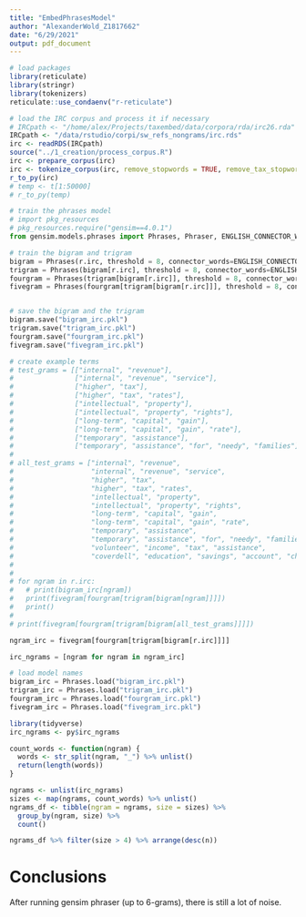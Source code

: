 ```yaml
---
title: "EmbedPhrasesModel"
author: "AlexanderWold_Z1817662"
date: "6/29/2021"
output: pdf_document
---
```

```r
# load packages
library(reticulate)
library(stringr)
library(tokenizers)
reticulate::use_condaenv("r-reticulate")
```

```r
# load the IRC corpus and process it if necessary
# IRCpath <- "/home/alex/Projects/taxembed/data/corpora/rda/irc26.rda"
IRCpath <- "/data/rstudio/corpi/sw_refs_nongrams/irc.rds"
irc <- readRDS(IRCpath)
source("../1_creation/process_corpus.R")
irc <- prepare_corpus(irc)
irc <- tokenize_corpus(irc, remove_stopwords = TRUE, remove_tax_stopwords = TRUE)
r_to_py(irc)
# temp <- t[1:50000]
# r_to_py(temp)
```


```python
# train the phrases model
# import pkg_resources
# pkg_resources.require("gensim==4.0.1")
from gensim.models.phrases import Phrases, Phraser, ENGLISH_CONNECTOR_WORDS

# train the bigram and trigram
bigram = Phrases(r.irc, threshold = 8, connector_words=ENGLISH_CONNECTOR_WORDS)
trigram = Phrases(bigram[r.irc], threshold = 8, connector_words=ENGLISH_CONNECTOR_WORDS)
fourgram = Phrases(trigram[bigram[r.irc]], threshold = 8, connector_words=ENGLISH_CONNECTOR_WORDS)
fivegram = Phrases(fourgram[trigram[bigram[r.irc]]], threshold = 8, connector_words=ENGLISH_CONNECTOR_WORDS)


# save the bigram and the trigram
bigram.save("bigram_irc.pkl")
trigram.save("trigram_irc.pkl")
fourgram.save("fourgram_irc.pkl")
fivegram.save("fivegram_irc.pkl")
```

```python
# create example terms
# test_grams = [["internal", "revenue"],
#               ["internal", "revenue", "service"],
#               ["higher", "tax"],
#               ["higher", "tax", "rates"],
#               ["intellectual", "property"],
#               ["intellectual", "property", "rights"],
#               ["long-term", "capital", "gain"],
#               ["long-term", "capital", "gain", "rate"],
#               ["temporary", "assistance"],
#               ["temporary", "assistance", "for", "needy", "families"]]
#               
# all_test_grams = ["internal", "revenue",
#                   "internal", "revenue", "service",
#                   "higher", "tax",
#                   "higher", "tax", "rates",
#                   "intellectual", "property",
#                   "intellectual", "property", "rights",
#                   "long-term", "capital", "gain",
#                   "long-term", "capital", "gain", "rate",
#                   "temporary", "assistance",
#                   "temporary", "assistance", "for", "needy", "families", "tax", "deduction",
#                   "volunteer", "income", "tax", "assistance",
#                   "coverdell", "education", "savings", "account", "child", "tax", "credit", "tax", "credit", "tax", "deductible"]
#               
# 
# for ngram in r.irc:
#   # print(bigram_irc[ngram])
#   print(fivegram[fourgram[trigram[bigram[ngram]]]])
#   print()
# 
# print(fivegram[fourgram[trigram[bigram[all_test_grams]]]])

ngram_irc = fivegram[fourgram[trigram[bigram[r.irc]]]]

irc_ngrams = [ngram for ngram in ngram_irc]

```

```python
# load model names
bigram_irc = Phrases.load("bigram_irc.pkl")
trigram_irc = Phrases.load("trigram_irc.pkl")
fourgram_irc = Phrases.load("fourgram_irc.pkl")
fivegram_irc = Phrases.load("fivegram_irc.pkl")
```


```r
library(tidyverse)
irc_ngrams <- py$irc_ngrams

count_words <- function(ngram) {
  words <- str_split(ngram, "_") %>% unlist()
  return(length(words))
}

ngrams <- unlist(irc_ngrams)
sizes <- map(ngrams, count_words) %>% unlist()
ngrams_df <- tibble(ngram = ngrams, size = sizes) %>% 
  group_by(ngram, size) %>% 
  count()

ngrams_df %>% filter(size > 4) %>% arrange(desc(n))
```
# Conclusions
After running gensim phraser (up to 6-grams), there is still a lot of noise.



